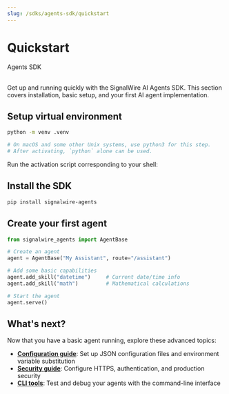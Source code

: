 ```yaml
---
slug: /sdks/agents-sdk/quickstart
---
```



# Quickstart

<Subtitle>Agents SDK</Subtitle><br/><br/>

Get up and running quickly with the SignalWire AI Agents SDK. 
This section covers installation, basic setup, and your first AI agent implementation.

<Steps>

## Setup virtual environment

```bash
python -m venv .venv

# On macOS and some other Unix systems, use python3 for this step.
# After activating, `python` alone can be used.
```

Run the activation script corresponding to your shell:

<VenvScript/>

## Install the SDK
```bash
pip install signalwire-agents
```

## Create your first agent
```python title="app.py"
from signalwire_agents import AgentBase

# Create an agent
agent = AgentBase("My Assistant", route="/assistant")

# Add some basic capabilities
agent.add_skill("datetime")     # Current date/time info
agent.add_skill("math")         # Mathematical calculations

# Start the agent
agent.serve()
```

</Steps>

## What's next?

Now that you have a basic agent running, explore these advanced topics:

- **[Configuration guide](./configuration)**: Set up JSON configuration files and environment variable substitution
- **[Security guide](../guides/security)**: Configure HTTPS, authentication, and production security
- **[CLI tools](../api/cli-testing)**: Test and debug your agents with the command-line interface
